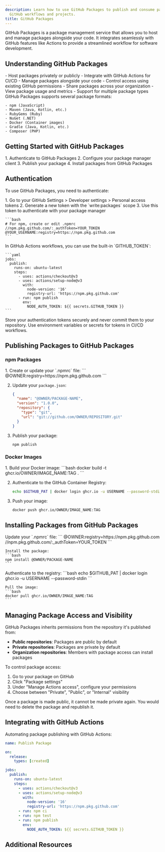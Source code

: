 ```yaml
---
description: Learn how to use GitHub Packages to publish and consume packages in your
  GitHub workflows and projects.
title: GitHub Packages
---
```



GitHub Packages is a package management service that allows you to host and manage packages alongside your code. It integrates seamlessly with GitHub features like Actions to provide a streamlined workflow for software development.

## Understanding GitHub Packages

<Tabs>
  <TabItem label="Key Features">
    - Host packages privately or publicly
    - Integrate with GitHub Actions for CI/CD
    - Manage packages alongside your code
    - Control access using existing GitHub permissions
    - Share packages across your organization
    - View package usage and metrics
    - Support for multiple package types
  </TabItem>
  <TabItem label="Supported Package Types">
    GitHub Packages supports several package formats:
    
    - npm (JavaScript)
    - Maven (Java, Kotlin, etc.)
    - RubyGems (Ruby)
    - NuGet (.NET)
    - Docker (Container images)
    - Gradle (Java, Kotlin, etc.)
    - Composer (PHP)
  </TabItem>
</Tabs>

## Getting Started with GitHub Packages

<Steps>
  1. Authenticate to GitHub Packages
  2. Configure your package manager client
  3. Publish your package
  4. Install packages from GitHub Packages
</Steps>

## Authentication

To use GitHub Packages, you need to authenticate:

<Tabs>
  <TabItem label="Using a Personal Access Token">
    1. Go to your GitHub Settings > Developer settings > Personal access tokens
    2. Generate a new token with the `write:packages` scope
    3. Use this token to authenticate with your package manager
    
    ```bash
    # For npm, create or edit .npmrc
    //npm.pkg.github.com/:_authToken=YOUR_TOKEN
    @YOUR_USERNAME:registry=https://npm.pkg.github.com
    ```
  </TabItem>
  <TabItem label="Using GITHUB_TOKEN in Actions">
    In GitHub Actions workflows, you can use the built-in `GITHUB_TOKEN`:
    
    ```yaml
    jobs:
      publish:
        runs-on: ubuntu-latest
        steps:
          - uses: actions/checkout@v3
          - uses: actions/setup-node@v3
            with:
              node-version: '16'
              registry-url: 'https://npm.pkg.github.com'
          - run: npm publish
            env:
              NODE_AUTH_TOKEN: ${{ secrets.GITHUB_TOKEN }}
    ```
  </TabItem>
</Tabs>

<Aside type="tip">
  Store your authentication tokens securely and never commit them to your repository. Use environment variables or secrets for tokens in CI/CD workflows.
</Aside>

## Publishing Packages to GitHub Packages

### npm Packages

<Steps>
  1. Create or update your `.npmrc` file:
     ```
     @OWNER:registry=https://npm.pkg.github.com
     ```
  
  2. Update your `package.json`:
     ```json
     {
       "name": "@OWNER/PACKAGE-NAME",
       "version": "1.0.0",
       "repository": {
         "type": "git",
         "url": "git://github.com/OWNER/REPOSITORY.git"
       }
     }
     ```
  
  3. Publish your package:
     ```bash
     npm publish
     ```
</Steps>

### Docker Images

<Steps>
  1. Build your Docker image:
     ```bash
     docker build -t ghcr.io/OWNER/IMAGE_NAME:TAG .
     ```
  
  2. Authenticate to the GitHub Container Registry:
     ```bash
     echo $GITHUB_PAT | docker login ghcr.io -u USERNAME --password-stdin
     ```
  
  3. Push your image:
     ```bash
     docker push ghcr.io/OWNER/IMAGE_NAME:TAG
     ```
</Steps>

## Installing Packages from GitHub Packages

<Tabs>
  <TabItem label="npm">
    Update your `.npmrc` file:
    ```
    @OWNER:registry=https://npm.pkg.github.com
    //npm.pkg.github.com/:_authToken=YOUR_TOKEN
    ```
    
    Install the package:
    ```bash
    npm install @OWNER/PACKAGE-NAME
    ```
  </TabItem>
  <TabItem label="Docker">
    Authenticate to the registry:
    ```bash
    echo $GITHUB_PAT | docker login ghcr.io -u USERNAME --password-stdin
    ```
    
    Pull the image:
    ```bash
    docker pull ghcr.io/OWNER/IMAGE_NAME:TAG
    ```
  </TabItem>
</Tabs>

## Managing Package Access and Visibility

GitHub Packages inherits permissions from the repository it's published from:

- **Public repositories**: Packages are public by default
- **Private repositories**: Packages are private by default
- **Organization repositories**: Members with package access can install packages

To control package access:
1. Go to your package on GitHub
2. Click "Package settings"
3. Under "Manage Actions access", configure your permissions
4. Choose between "Private", "Public", or "Internal" visibility

<Aside type="caution">
  Once a package is made public, it cannot be made private again. You would need to delete the package and republish it.
</Aside>

## Integrating with GitHub Actions

Automating package publishing with GitHub Actions:

```yaml
name: Publish Package

on:
  release:
    types: [created]

jobs:
  publish:
    runs-on: ubuntu-latest
    steps:
      - uses: actions/checkout@v3
      - uses: actions/setup-node@v3
        with:
          node-version: '16'
          registry-url: 'https://npm.pkg.github.com'
      - run: npm ci
      - run: npm test
      - run: npm publish
        env:
          NODE_AUTH_TOKEN: ${{ secrets.GITHUB_TOKEN }}
```

## Additional Resources

<CardGrid>
  <LinkCard 
    title="GitHub Packages Documentation" 
    href="https://docs.github.com/en/packages/learn-github-packages"
    description="Official documentation for GitHub Packages" 
  />
  <LinkCard 
    title="GitHub Container Registry Guide" 
    href="https://docs.github.com/en/packages/working-with-a-github-packages-registry/working-with-the-container-registry"
    description="Working with the GitHub Container Registry" 
  />
  <LinkCard 
    title="npm and GitHub Packages" 
    href="https://docs.github.com/en/packages/working-with-a-github-packages-registry/working-with-the-npm-registry"
    description="Working with the npm registry" 
  />
</CardGrid>

